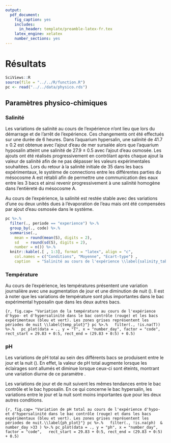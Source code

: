 ```yaml
---
output:
  pdf_document:
    fig_caption: yes
    includes:
      in_header: template/preamble-latex-fr.tex
    latex_engine: xelatex
    number_sections: yes
---
```


# Résultats

```r
SciViews::R
source(file = "../../R/function.R")
pc <- read("../../data/physico.rds")
```


## Paramètres physico-chimiques


### Salinité {#salinity}

Les variations de salinité au cours de l’expérience n’ont lieu que lors du démarrage et de l’arrêt de l’expérience. Ces changements ont été effectués sur une durée de 6 heures. Dans l’aquarium hypersalin, une salinité de 41.7 ± 0.2 est obtenue avec l’ajout d’eau de mer sursalée alors que l’aquarium hyposalin atteint une salinité de 27.9\ ±\ 0.5 avec l’ajout d’eau osmosée. Les ajouts ont été réalisés progressivement en contrôlant après chaque ajout la valeur de salinité afin de ne pas dépasser les valeurs expérimentales souhaitées. Lors du retour à la salinité initiale de 35 dans les bacs expérimentaux, le système de connections entre les différentes parties du mésocosme A est rétabli afin de permettre une communication des eaux entre les 3 bacs et ainsi revenir progressivement à une salinité homogène dans l’entièreté du mésocosme A.

Au cours de l’expérience, la salinité est restée stable \autoref{salinity_tab} avec des variations d’une ou deux unités dues à l’évaporation de l’eau mais ont été compensées par ajout d’eau osmosée dans le système.

```r
pc %>.%
  filter(., periode == "experience") %>.%
  group_by(., code) %>.%
  summarise(.,
    mean = round(mean(S), digits = 2),
    sd   = round(sd(S), digits = 2),
    number = n()) %>.%
  knitr::kable(.[ , 1:3], format = "latex", align = "c",
    col.names = c("Conditions", "Moyenne", "Ecart-type") , 
    caption   = "Salinité au cours de l'expérience \\label{salinity_tab}")
```


### Température

Au cours de l’expérience, les températures présentent une variation journalière avec une augmentation de jour et une diminution de nuit (\autoref{temp_plot}). Il est à noter que les variations de température sont plus importantes dans le bac expérimental hyposalin que dans les deux autres bacs.

```{r, fig.cap= "Variation de la température au cours de l'expérience d'hypo- et d'hypersalinité dans le bac contrôle (rouge) et les bacs expérimentaux (bleu et vert). Les zones grises représentent les périodes de nuit \\label{temp_plot}"}
pc %>.%
  filter(., !is.na(T)) %>.%
  pc_plot(data = ., y = "T", x = "number_day", factor = "code",
    rect_start = 29.83 + 0:5, rect_end = (29.83 + 0:5) + 0.5)
```


### pH

Les variations de pH total au sein des différents bacs se produisent entre le jour et la nuit (\autoref{ph_plot}). En effet, la valeur de pH total augmente lorsque les éclairages sont allumés et diminue lorsque ceux-ci sont éteints, montrant une variation diurne de ce paramètre .

Les variations de jour et de nuit suivent les mêmes tendances entre le bac contrôle et le bac hyposalin. En ce qui concerne le bac hypersalin, les variations entre le jour et la nuit sont moins importantes que pour les deux autres conditions.

```{r, fig.cap= "Variation de pH total au cours de l'expérience d'hypo- et d'hypersalinité dans le bac contrôle (rouge) et dans les bacs expérimentaux (bleu et vert). Les zones grises représentent les périodes de nuit.\\label{ph_plot}"}
pc %>.%
  filter(., !is.na(ph)  & number_day >33 ) %>.%
pc_plot(data = ., y = "ph", x = "number_day", factor = "code",
  rect_start = 29.83 + 0:5, rect_end = (29.83 + 0:5) + 0.5) 
```
